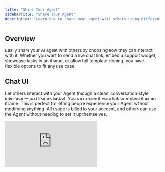 ```yaml
---
title: "Share Your Agent"
sidebarTitle: "Share Your Agent"
description: "Learn how to share your agent with others using different UI options"
---
```


## Overview

Easily share your AI agent with others by choosing how they can interact with it. Whether you want to send a live chat link, embed a support widget, showcase tasks in an iframe, or allow full template cloning, you have flexible options to fit any use case.

## Chat UI

Let others interact with your Agent through a clean, conversation-style interface — just like a chatbot. You can share it via a link or embed it as an iframe. This is perfect for letting people experience your Agent without modifying anything. All usage is billed to your account, and others can use the Agent without needing to set it up themselves.

<div style={{ width:"100%",position:"relative",paddingTop:"56.25%" }}>
<iframe src="https://app.supademo.com/embed/cma28o7c025yi13m0vky5wvrg?embed_v=2" frameBorder="0" title="Relevanceai Demo" allow="clipboard-write" webkitallowfullscreen="true" mozallowfullscreen="true" allowfullscreen style={{ position:"absolute",top:0,left:0,width:"100%",height:"100%",border:"3px solid #5E43CE",borderRadius:"10px" }} />

</div>

#### Developer Notes

<Note>
  Target the `.relevanceai-chat-bubble-app` class to style the chat bubble. Adjust its `z-index` property to position the bubble above or below other UI elements such as cookie popups and toast messages.
</Note>

## Chat Widget

Turn your Agent into a pop-up chat interface you can embed on any website with a simple script tag. It behaves like a support chat window and is ideal for customer-facing use cases like answering questions, handling requests, or collecting feedback directly on your site.

<div style={{ width:"100%",position:"relative",paddingTop:"56.25%" }}>
<iframe src="https://app.supademo.com/embed/cma29ej0x26k313m03yp169lg?embed_v=2" frameBorder="0" title="Relevanceai Demo" allow="clipboard-write" webkitallowfullscreen="true" mozallowfullscreen="true" allowfullscreen style={{ position:"absolute",top:0,left:0,width:"100%",height:"100%",border:"3px solid #5E43CE",borderRadius:"10px" }} />

</div>

#### Developer Notes

<Note>
  The `iframe` inherits `100%` of its parent container by default. Configure your container’s dimensions carefully to ensure the iframe displays correctly within your page layout without causing layout issues.
</Note>

| URL parameter              | Type      | Values                                                                                                                                                                                                   | Description                                         | Examples                                               |
| -------------------------- | --------- | -------------------------------------------------------------------------------------------------------------------------------------------------------------------------------------------------------- | :-------------------------------------------------- | ------------------------------------------------------ |
| `primary_color`            | `string`  |                                                                                                                                                                                                          | A valid CSS color for your form.                    | `#685fff`                                              |
| `bubble_style`             | `enum`    | `agent, icon`                                                                                                                                                                                            | Use an agents avatar or the `bubble_icon`.          | `agent`                                                |
| `bubble_icon`              | `enum`    | `pd/ai-agent, notebook/deploy, pencil, star, sparkle, sparkles, pd/lightning-filled, pd/chat, pd/send-diagonal, stack, duration, pd/check, pd/play, arrow-r, pd/search, share, plus, pd/question-filled` | The icon to use if `bubble_style` is set to `icon`. |                                                        |
| `input_placeholder_text`   | `string`  |                                                                                                                                                                                                          | Set the message input placeholder text.             | `Type your question here…`                             |
| `hide_file_uploads`        | `boolean` |                                                                                                                                                                                                          | Toggle file uploads.                                | `true`                                                 |
| `hide_conversation_list`   | `boolean` |                                                                                                                                                                                                          | Toggle tool steps.                                  | `true`                                                 |
| `hide_tool_steps`          | `boolean` |                                                                                                                                                                                                          | Toggle multiple conversations.                      | `true`                                                 |
| `starting_message_prompts` | `string`  |                                                                                                                                                                                                          | Add starting prompts.                               | `["I need help with my billing", "Write me an email"]` |
| `hide_logo`                | `boolean` |                                                                                                                                                                                                          | Toggle Relevance AI branding.                       | `false`                                                |
| `hide_description`         | `boolean` |                                                                                                                                                                                                          | Toggle agent description.                           | `true`                                                 |

## Task UI

This gives users access to a task-focused version of your Agent via an iframe. Users can view past task runs, pick from existing tasks, and even interact with outputs — all within a self-contained UI. It’s great for operational dashboards, workflow demos, or giving others visibility into what your Agent is doing.

<div style={{ width:"100%",position:"relative",paddingTop:"56.25%" }}>
<iframe src="https://app.supademo.com/embed/cma29kkqd26vk13m0oed5ldml?embed_v=2" frameBorder="0" title="Relevanceai Demo" allow="clipboard-write" webkitallowfullscreen="true" mozallowfullscreen="true" allowfullscreen style={{ position:"absolute",top:0,left:0,width:"100%",height:"100%",border:"3px solid #5E43CE",borderRadius:"10px" }} />

</div>

## Clonable Template

Let others clone your Agent - complete with its instructions and setup - into their own workspace. This makes it easy to share best practices, pre-built use cases, or workflows without needing to rebuild from scratch. Cloned agents use the recipient’s credits, not yours, making this perfect for scalable distribution.

<div style={{ width:"100%",position:"relative",paddingTop:"56.25%" }}>
<iframe src="https://app.supademo.com/embed/cma29kkqd26vk13m0oed5ldml?embed_v=2" frameBorder="0" title="Relevanceai Demo" allow="clipboard-write" webkitallowfullscreen="true" mozallowfullscreen="true" allowfullscreen style={{ position:"absolute",top:0,left:0,width:"100%",height:"100%",border:"3px solid #5E43CE",borderRadius:"10px" }} />

</div>